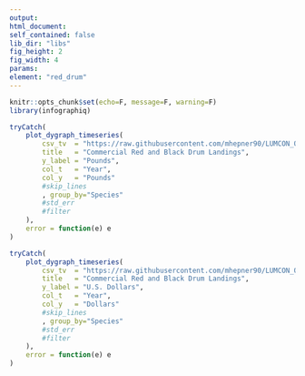 ```yaml
---
output:
html_document:
self_contained: false
lib_dir: "libs"
fig_height: 2
fig_width: 4
params:
element: "red_drum"
---
```


```r
knitr::opts_chunk$set(echo=F, message=F, warning=F)
library(infographiq)
```

<base target="_parent">


```r
tryCatch(
    plot_dygraph_timeseries(
        csv_tv  = "https://raw.githubusercontent.com/mhepner90/LUMCON_ODOTCOMM18/master/prep/data/drums_nmfs.csv",
        title   = "Commercial Red and Black Drum Landings",
        y_label = "Pounds",
        col_t   = "Year",
        col_y   = "Pounds"
        #skip_lines
        , group_by="Species"
        #std_err   
        #filter
    ),
    error = function(e) e
)
```


```r
tryCatch(
    plot_dygraph_timeseries(
        csv_tv  = "https://raw.githubusercontent.com/mhepner90/LUMCON_ODOTCOMM18/master/prep/data/drums_nmfs.csv",
        title   = "Commercial Red and Black Drum Landings",
        y_label = "U.S. Dollars",
        col_t   = "Year",
        col_y   = "Dollars"
        #skip_lines
        , group_by="Species"
        #std_err   
        #filter
    ),
    error = function(e) e
)
```
